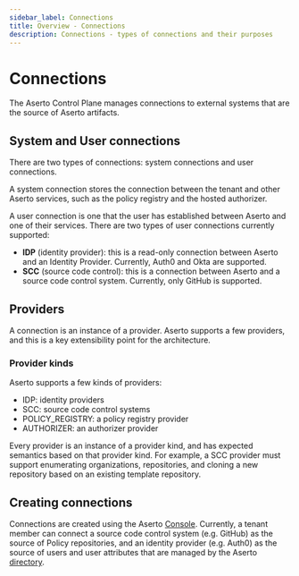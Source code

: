 ```yaml
---
sidebar_label: Connections
title: Overview - Connections
description: Connections - types of connections and their purposes
---
```


# Connections

The Aserto Control Plane manages connections to external systems that are the source of
Aserto artifacts.

## System and User connections

There are two types of connections: system connections and user connections.

A system connection stores the connection between the tenant and other Aserto services, such as the policy registry and
the hosted authorizer.

A user connection is one that the user has established between Aserto and one of their services. There
are two types of user connections currently supported:

- **IDP** (identity provider): this is a read-only connection between Aserto and an Identity Provider. Currently, Auth0 and Okta are supported.
- **SCC** (source code control): this is a connection between Aserto and a source code control system. Currently, only GitHub is supported.

## Providers

A connection is an instance of a provider. Aserto supports a few providers, and this is a
key extensibility point for the architecture.

### Provider kinds

Aserto supports a few kinds of providers:

- IDP: identity providers
- SCC: source code control systems
- POLICY_REGISTRY: a policy registry provider
- AUTHORIZER: an authorizer provider

Every provider is an instance of a provider kind, and has expected semantics based on that provider kind.
For example, a SCC provider must support enumerating organizations, repositories, and cloning a
new repository based on an existing template repository.

## Creating connections

Connections are created using the Aserto [Console](/docs/aserto-console/connections). Currently, a tenant
member can connect a source code control system (e.g. GitHub) as the source of Policy repositories,
and an identity provider (e.g. Auth0) as the source of users and user attributes that are managed
by the Aserto [directory](/docs/overview/directory).
